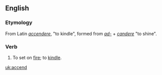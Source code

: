 ==English==
===Etymology===
From Latin ''[[accendere]]'', "to kindle", formed from ''[[ad-]]'' + ''[[candere]]'' "to shine".

===Verb===
{{en-infl-reg-consonant|accend||}}
# {{transitive}} {{obsolete}} To set on [[fire]]; to [[kindle]].

[[uk:accend]]